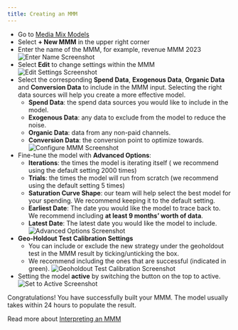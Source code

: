 ```yaml
---
title: Creating an MMM
---
```

- Go to [Media Mix Models](https://bimodal.io/mmm-options)
- Select **+ New MMM** in the upper right corner
- Enter the name of the MMM, for example, revenue MMM 2023
    ![Enter Name Screenshot](/images/OldDoc/MMMName.png)
- Select **Edit** to change settings within the MMM
![Edit Settings Screenshot](/images/OldDoc/MMMSettings.png)
- Select the corresponding **Spend Data**, **Exogenous Data**, **Organic Data** and **Conversion Data** to include in the MMM input. Selecting the right data sources will help you create a more effective model.
    - **Spend Data**: the spend data sources you would like to include in the model.
    - **Exogenous Data**: any data to exclude from the model to reduce the noise.
    - **Organic Data**: data from any non-paid channels.
    - **Conversion Data**: the conversion point to optimize towards.
![Configure MMM Screenshot](/images/OldDoc/MMMConfig.png)
- Fine-tune the model with **Advanced Options**:
    - **Iterations**: the times the model is iterating itself ( we recommend using the default setting 2000 times)
    - **Trials**: the times the model will run from scratch (we recommend using the default setting 5 times)
    - **Saturation Curve Shape**: our team will help select the best model for your spending. We recommend keeping it to the default setting.
    - **Earliest Date**: The date you would like the model to trace back to. We recommend including **at least 9 months’ worth of data**.
    - **Latest Date**: The latest date you would like the model to include.
![Advanced Options Screenshot](/images/OldDoc/MMMOptions.png)
- **Geo-Holdout Test Calibration Settings**
    - You can include or exclude the new strategy under the geoholdout test in the MMM result by ticking/unticking the box.
    - We recommend including the ones that are successful (indicated in green).
    ![Geoholdout Test Calibration Screenshot](/images/OldDoc/GeoholdoutCalibration.png)
- Setting the model **active** by switching the button on the top to active.
![Set to Active Screenshot](/images/OldDoc/MMMActive.png)

Congratulations! You have successfully built your MMM. The model usually takes within 24 hours to populate the result.

Read more about [Interpreting an MMM](InterpretingMMM.mdx)